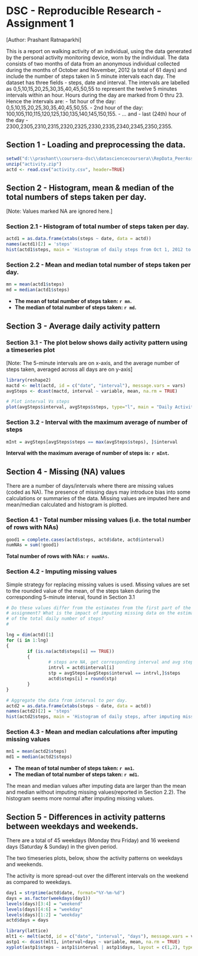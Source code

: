 # DSC - Reproducible Research - Assignment 1
[Author: Prashant Ratnaparkhi]

This is a report on walking activity of an individual, using the data generated by the personal activity monitoring device, worn by the individual. 
The data consists of two months of data from an anonymous individual collected during the months of October and November, 2012 (a total of 61 days) and include the number of steps taken in 5 minute intervals each day. 
The dataset has three fields - steps, date and interval. The intervals are labelled as 0,5,10,15,20,25,30,35,40,45,50,55 to represent the twelve 5 minutes intervals within an hour. Hours during the day are marked from 0 thru 23. 
Hence the intervals are: 
- 1st hour of the day: 0,5,10,15,20,25,30,35,40,45,50,55. 
- 2nd hour of the day: 100,105,110,115,120,125,130,135,140,145,150,155. 
- ... and 
- last (24th) hour of the day - 2300,2305,2310,2315,2320,2325,2330,2335,2340,2345,2350,2355.

## Section 1 -  Loading and preprocessing the data. 
 
```r
setwd("d:\\prashant\\coursera-dsc\\datasciencecoursera\\RepData_PeerAssessment1")
unzip("activity.zip")
actd <- read.csv("activity.csv", header=TRUE)
```
## Section 2 -  Histogram, mean & median of the total numbers of steps taken per day. 
[Note: Values marked NA are ignored here.]

### Section 2.1 - Histogram of total number of steps taken per day.
```r
actd1 = as.data.frame(xtabs(steps ~ date, data = actd))
names(actd1)[2] = 'steps'
hist(actd1$steps, main = 'Histogram of daily steps from Oct 1, 2012 to Nov 30 2012', xlab = 'Steps', ylab = 'Frequency in #days', breaks = 25)
```

### Section 2.2 -  Mean and median total number of steps taken per day. 
 
```r
mn = mean(actd1$steps)
md = median(actd1$steps)
```

- **The mean of total number of steps taken: `r mn`.**
- **The median of total number of steps taken: `r md`.**
 
## Section 3 - Average daily activity pattern 

### Section 3.1 - The plot below shows daily activity pattern using a timeseries plot 
[Note: The 5-minute intervals are on x-axis, and the average number of steps taken, averaged across all days are on y-axis]

```r
library(reshape2)
mactd <- melt(actd, id = c("date", "interval"), message.vars = vars) 
avgSteps <- dcast(mactd, interval ~ variable, mean, na.rm = TRUE)

# Plot interval Vs steps
plot(avgSteps$interval, avgSteps$steps, type="l", main = "Daily Activity Pattern", xlab = 'Five minute intervals during the day', ylab = 'Average Steps')

```

### Section 3.2 - Interval with the maximum average of number of steps

```r
mInt = avgSteps[avgSteps$steps == max(avgSteps$steps), ]$interval
```

**Interval with the maximum average of number of steps is: `r mInt`.**

## Section 4 - Missing (NA) values
There are a number of days/intervals where there are missing values (coded as NA). The presence of missing days may introduce bias into some calculations or summaries of the data. Missing values are imputed here and mean/median calculated and histogram is plotted.

### Section 4.1 - Total number missing values (i.e. the total number of rows with NAs)

```r
good1 = complete.cases(actd$steps, actd$date, actd$interval)
numNAs = sum(!good1)
```

**Total number of rows with NAs: `r numNAs`.**

### Section 4.2 - Imputing missing values
Simple strategy for replacing missing values is used. Missing values are set to the rounded value of the mean, of the steps taken during  the corresponding 5-minute interval, found in Section 3.1

```r
# Do these values differ from the estimates from the first part of the 
# assignment? What is the impact of imputing missing data on the estimates 
# of the total daily number of steps?
#

lng = dim(actd)[1]
for (i in 1:lng)
{
        if (is.na(actd$steps[i] == TRUE))
        {
                # steps are NA, get corresponding interval and avg steps. 
                intrvl = actd$interval[i]
                stp = avgSteps[avgSteps$interval == intrvl,]$steps 
                actd$steps[i] = round(stp)
        }
}

# Aggregate the data from interval to per day.
actd2 = as.data.frame(xtabs(steps ~ date, data = actd))
names(actd2)[2] = 'steps'
hist(actd2$steps, main = 'Histogram of daily steps, after imputing missing values', xlab = 'Steps', ylab = 'Frequency in #days', breaks = 25)
```

### Section 4.3 - Mean and median calculations after imputing missing values 

```r
mn1 = mean(actd2$steps)
md1 = median(actd2$steps)
```

- **The mean of total number of steps taken: `r mn1`.**
- **The median of total number of steps taken: `r md1`.**

The mean and median values after imputing data are larger than the mean and median without imputing missing values(reported in Section 2.2). 
The histogram seems more normal after imputing missing values. 


## Section 5 - Differences in activity patterns between weekdays and weekends. 
There are a total of 45 weekdays (Monday thru Friday) and 16 weekend days (Saturday & Sunday) in the given period. 

The two timeseries plots, below, show the activity patterns on weekdays and weekends. 

The activity is more spread-out over the different intervals on the weekend as compared to weekdays. 

```r
day1 = strptime(actd$date, format="%Y-%m-%d")
days = as.factor(weekdays(day1))
levels(days)[3:4] = "weekend"
levels(days)[4:6] = "weekday"
levels(days)[1:2] = "weekday"
actd$days = days

library(lattice)
mlt1 <- melt(actd, id = c("date", "interval", "days"), message.vars = vars) 
astp1 <- dcast(mlt1, interval+days ~ variable, mean, na.rm = TRUE)
xyplot(astp1$steps ~ astp1$interval | astp1$days, layout = c(1,2), type = 'l', main = "Panel plot of Daily Activity Pattern", xlab = 'Five minute intervals during the day', ylab = 'Average Steps')

```